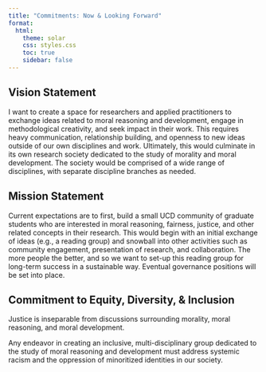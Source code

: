 ```yaml
---
title: "Commitments: Now & Looking Forward"
format:
  html:
    theme: solar
    css: styles.css
    toc: true
    sidebar: false
---
```


## Vision Statement
I want to create a space for researchers and applied practitioners to exchange ideas related to moral reasoning and development, engage in methodological creativity, and seek impact in their work. This requires heavy communication, relationship building, and openness to new ideas outside of our own disciplines and work. Ultimately, this would culminate in its own research society dedicated to the study of morality and moral development. The society would be comprised of a wide range of disciplines, with separate discipline branches as needed.

## Mission Statement
Current expectations are to first, build a small UCD community of graduate students who are interested in moral reasoning, fairness, justice, and other related concepts in their research. This would begin with an initial exchange of ideas (e.g., a reading group) and snowball into other activities such as community engagement, presentation of research, and collaboration. The more people the better, and so we want to set-up this reading group for long-term success in a sustainable way. Eventual governance positions will be set into place.

## Commitment to Equity, Diversity, & Inclusion
Justice is inseparable from discussions surrounding morality, moral reasoning, and moral development.

Any endeavor in creating an inclusive, multi-disciplinary group dedicated to the study of moral reasoning and development must address systemic racism and the oppression of minoritized identities in our society.
